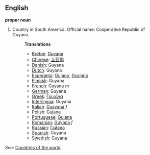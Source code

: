 ==English==

'''proper noun'''

# Country in South America. Official name: Cooperative Republic of Guyana.
#:'''Translations'''
#:*[[Breton]]: [[Guyana]]
#:*[[Chinese]]: [[圭亚那]]
#:*[[Danish]]: Guyana
#:*[[Dutch]]: Guyana
#:*[[Esperanto]]: [[Gujano]], [[Gvajano]]
#:*[[Finnish]]: Guyana
#:*[[French]]: Guyana ''m''
#:*[[German]]: Guyana
#:*[[Greek]]: [[Γουιάνα]]
#:*[[Interlingua]]: Guyana
#:*[[Italian]]: [[Guayana]] ''f''
#:*[[Polish]]: [[Gujana]]
#:*[[Portuguese]]: [[Guiana]]
#:*[[Romanian]]: [[Guyana]] ''f''
#:*[[Russian]]: [[Гайана]]
#:*[[Spanish]]: Guyana
#:*[[Swedish]]: Guyana

''See'': [[Countries of the world]]